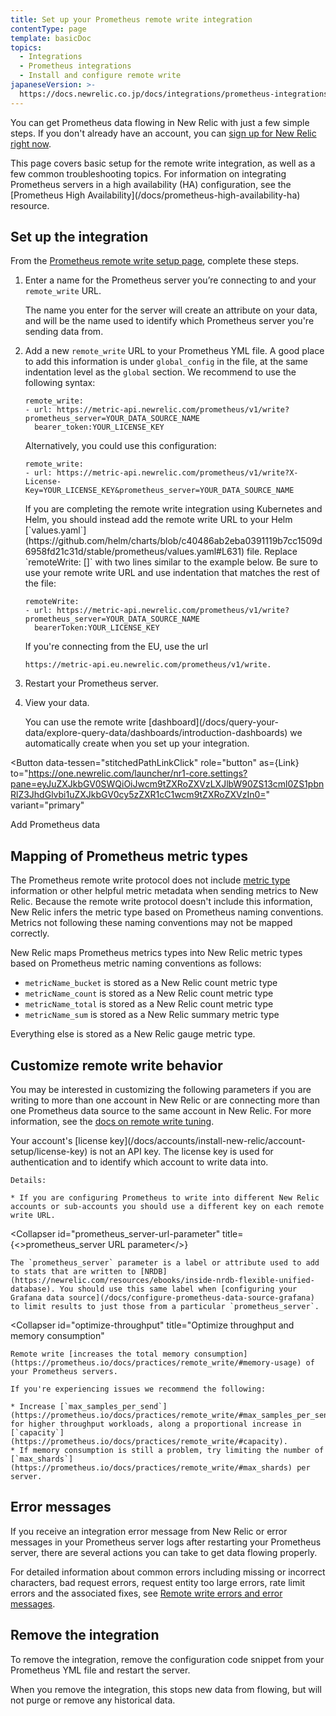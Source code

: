 ```yaml
---
title: Set up your Prometheus remote write integration
contentType: page
template: basicDoc
topics:
  - Integrations
  - Prometheus integrations
  - Install and configure remote write
japaneseVersion: >-
  https://docs.newrelic.co.jp/docs/integrations/prometheus-integrations/install-configure-remote-write/set-your-prometheus-remote-write-integration
---
```



You can get Prometheus data flowing in New Relic with just a few simple steps. If you don't already have an account, you can [sign up for New Relic right now](https://newrelic.com/signup/).

<Callout variant="important">
  This page covers basic setup for the remote write integration, as well as a few common troubleshooting topics. For information on integrating Prometheus servers in a high availability (HA) configuration, see the [Prometheus High Availability](/docs/prometheus-high-availability-ha) resource.
</Callout>

## Set up the integration

From the [Prometheus remote write setup page](https://one.newrelic.com/launcher/nr1-core.settings?pane=eyJuZXJkbGV0SWQiOiJwcm9tZXRoZXVzLXJlbW90ZS13cml0ZS1pbnRlZ3JhdGlvbi1uZXJkbGV0cy5zZXR1cC1wcm9tZXRoZXVzIn0=), complete these steps.

1. Enter a name for the Prometheus server you’re connecting to and your `remote_write` URL.

   <Callout variant="important">
     The name you enter for the server will create an attribute on your data, and will be the name used to identify which Prometheus server you're sending data from.
   </Callout>
2. Add a new `remote_write` URL to your Prometheus YML file. A good place to add this information is under `global_config` in the file, at the same indentation level as the `global` section. We recommend to use the following syntax:

   ```
   remote_write: 
   - url: https://metric-api.newrelic.com/prometheus/v1/write?prometheus_server=YOUR_DATA_SOURCE_NAME  
     bearer_token:YOUR_LICENSE_KEY
   ```

   Alternatively, you could use this configuration:

   ```
   remote_write: 
   - url: https://metric-api.newrelic.com/prometheus/v1/write?X-License-Key=YOUR_LICENSE_KEY&prometheus_server=YOUR_DATA_SOURCE_NAME
   ```

   <Callout variant="important">
     If you are completing the remote write integration using Kubernetes and Helm, you should instead add the remote write URL to your Helm [`values.yaml`](https://github.com/helm/charts/blob/c40486ab2eba0391119b7cc1509d6958fd21c31d/stable/prometheus/values.yaml#L631) file. Replace `remoteWrite: []` with two lines similar to the example below. Be sure to use your remote write URL and use indentation that matches the rest of the file:

     ```
     remoteWrite: 
     - url: https://metric-api.newrelic.com/prometheus/v1/write?prometheus_server=YOUR_DATA_SOURCE_NAME 
       bearerToken:YOUR_LICENSE_KEY
     ```
   </Callout>

   <Callout variant="tip">
     If you're connecting from the EU, use the url

     `https://metric-api.eu.newrelic.com/prometheus/v1/write.`
   </Callout>
3. Restart your Prometheus server.
4. View your data.

   <Callout variant="tip">
     You can use the remote write [dashboard](/docs/query-your-data/explore-query-data/dashboards/introduction-dashboards) we automatically create when you set up your integration.
   </Callout>

<Button
  data-tessen="stitchedPathLinkClick"
  role="button"
  as={Link}
  to="https://one.newrelic.com/launcher/nr1-core.settings?pane=eyJuZXJkbGV0SWQiOiJwcm9tZXRoZXVzLXJlbW90ZS13cml0ZS1pbnRlZ3JhdGlvbi1uZXJkbGV0cy5zZXR1cC1wcm9tZXRoZXVzIn0="
  variant="primary"
>
  Add Prometheus data
</Button>

## Mapping of Prometheus metric types

The Prometheus remote write protocol does not include [metric type](/docs/telemetry-data-platform/ingest-manage-data/understand-data/metric-data-type#metric-types) information or other helpful metric metadata when sending metrics to New Relic. Because the remote write protocol doesn't include this information, New Relic infers the metric type based on Prometheus naming conventions. Metrics not following these naming conventions may not be mapped correctly.

New Relic maps Prometheus metrics types into New Relic metric types based on Prometheus metric naming conventions as follows:

* `metricName_bucket` is stored as a New Relic count metric type
* `metricName_count` is stored as a New Relic count metric type
* `metricName_total` is stored as a New Relic count metric type
* `metricName_sum` is stored as a New Relic summary metric type

Everything else is stored as a New Relic gauge metric type.

## Customize remote write behavior

You may be interested in customizing the following parameters if you are writing to more than one account in New Relic or are connecting more than one Prometheus data source to the same account in New Relic. For more information, see the [docs on remote write tuning](https://prometheus.io/docs/practices/remote_write/).

<CollapserGroup>
  <Collapser
    id="x-license-key"
    title="X-License Key"
  >
    Your account's [license key](/docs/accounts/install-new-relic/account-setup/license-key) is not an API key. The license key is used for authentication and to identify which account to write data into.

    Details:

    * If you are configuring Prometheus to write into different New Relic accounts or sub-accounts you should use a different key on each remote write URL.
  </Collapser>

  <Collapser
    id="prometheus_server-url-parameter"
    title={<><InlineCode>prometheus_server</InlineCode> URL parameter</>}
  >
    The `prometheus_server` parameter is a label or attribute used to add to stats that are written to [NRDB](https://newrelic.com/resources/ebooks/inside-nrdb-flexible-unified-database). You should use this same label when [configuring your Grafana data source](/docs/configure-prometheus-data-source-grafana) to limit results to just those from a particular `prometheus_server`.
  </Collapser>

  <Collapser
    id="optimize-throughput"
    title="Optimize throughput and memory consumption"
  >
    Remote write [increases the total memory consumption](https://prometheus.io/docs/practices/remote_write/#memory-usage) of your Prometheus servers.

    If you're experiencing issues we recommend the following:

    * Increase [`max_samples_per_send`](https://prometheus.io/docs/practices/remote_write/#max_samples_per_send) for higher throughput workloads, along a proportional increase in [`capacity`](https://prometheus.io/docs/practices/remote_write/#capacity).
    * If memory consumption is still a problem, try limiting the number of [`max_shards`](https://prometheus.io/docs/practices/remote_write/#max_shards) per server.
  </Collapser>
</CollapserGroup>

## Error messages

If you receive an integration error message from New Relic or error messages in your Prometheus server logs after restarting your Prometheus server, there are several actions you can take to get data flowing properly.

For detailed information about common errors including missing or incorrect characters, bad request errors, request entity too large errors, rate limit errors and the associated fixes, see [Remote write errors and error messages](/docs/integrations/prometheus-integrations/install-configure-remote-write/remote-write-errors-error-messages).

## Remove the integration

To remove the integration, remove the configuration code snippet from your Prometheus YML file and restart the server.

<Callout variant="important">
  When you remove the integration, this stops new data from flowing, but will not purge or remove any historical data.
</Callout>
